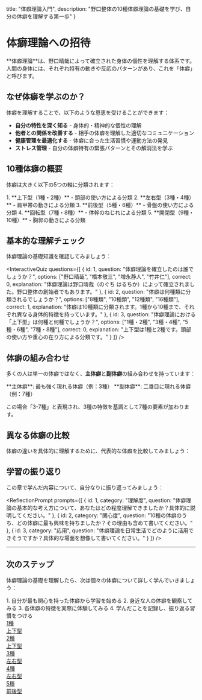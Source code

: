   title: "体癖理論入門",
  description: "野口整体の10種体癖理論の基礎を学び、自分の体癖を理解する第一歩"
}

# 体癖理論への招待

<InfoBox type="welcome" icon="🌟">
**体癖理論**は、野口晴哉によって確立された身体の個性を理解する体系です。
人間の身体には、それぞれ特有の動きや反応のパターンがあり、これを「体癖」と呼びます。
</InfoBox>

## なぜ体癖を学ぶのか？

体癖を理解することで、以下のような恩恵を受けることができます：

- **自分の特性を深く知る** - 身体的・精神的な個性の理解
- **他者との関係を改善する** - 相手の体癖を理解した適切なコミュニケーション
- **健康管理を最適化する** - 体癖に合った生活習慣や運動方法の発見
- **ストレス管理** - 自分の体癖特有の緊張パターンとその解消法を学ぶ

## 10種体癖の概要

体癖は大きく以下の5つの軸に分類されます：

<KeyPoint title="体癖の5つの軸">
1. **上下型（1種・2種）** - 頭部の使い方による分類
2. **左右型（3種・4種）** - 肩甲帯の動きによる分類  
3. **前後型（5種・6種）** - 骨盤の使い方による分類
4. **回転型（7種・8種）** - 体幹のねじれによる分類
5. **開閉型（9種・10種）** - 胸郭の動きによる分類
</KeyPoint>

<BodyTypeSelector />

## 基本的な理解チェック

体癖理論の基礎知識を確認してみましょう：

<InteractiveQuiz 
  questions={[
    {
      id: 1,
      question: "体癖理論を確立したのは誰でしょうか？",
      options: ["野口晴哉", "橋本敬三", "増永静人", "竹井仁"],
      correct: 0,
      explanation: "体癖理論は野口晴哉（のぐち はるちか）によって確立されました。野口整体の創始者でもあります。"
    },
    {
      id: 2,
      question: "体癖は何種類に分類されるでしょうか？",
      options: ["8種類", "10種類", "12種類", "16種類"],
      correct: 1,
      explanation: "体癖は10種類に分類されます。1種から10種まで、それぞれ異なる身体的特徴を持っています。"
    },
    {
      id: 3,
      question: "体癖理論における「上下型」は何種と何種でしょうか？",
      options: ["1種・2種", "3種・4種", "5種・6種", "7種・8種"],
      correct: 0,
      explanation: "上下型は1種と2種です。頭部の使い方や重心の在り方による分類です。"
    }
  ]}
/>

## 体癖の組み合わせ

多くの人は単一の体癖ではなく、**主体癖**と**副体癖**の組み合わせを持っています：

<Callout type="info">
**主体癖**: 最も強く現れる体癖（例：3種）  
**副体癖**: 二番目に現れる体癖（例：7種）

この場合「3-7種」と表現され、3種の特徴を基調として7種の要素が加わります。
</Callout>

## 異なる体癖の比較

体癖の違いを具体的に理解するために、代表的な体癖を比較してみましょう：

<TaihekiComparison />

## 学習の振り返り

この章で学んだ内容について、自分なりに振り返ってみましょう：

<ReflectionPrompt 
  prompts={[
    {
      id: 1,
      category: "理解度",
      question: "体癖理論の基本的な考え方について、あなたはどの程度理解できましたか？具体的に説明してください。"
    },
    {
      id: 2,
      category: "関心度",
      question: "10種の体癖のうち、どの体癖に最も興味を持ちましたか？その理由も含めて書いてください。"
    },
    {
      id: 3,
      category: "応用",
      question: "体癖理論を日常生活でどのように活用できそうですか？具体的な場面を想像して書いてください。"
    }
  ]}
/>

---

## 次のステップ

体癖理論の基礎を理解したら、次は個々の体癖について詳しく学んでいきましょう：

<Exercise title="学習計画を立ててみよう">
1. 自分が最も関心を持った体癖から学習を始める
2. 身近な人の体癖を観察してみる
3. 各体癖の特徴を実際に体験してみる
4. 学んだことを記録し、振り返る習慣をつける
</Exercise>

<div className="grid grid-cols-2 md:grid-cols-5 gap-4 mt-8">
  <a href="/learn/taiheki/type/1" className="p-4 bg-blue-50 rounded-lg hover:bg-blue-100 transition-colors">
    <div className="text-center">
      <div className="text-2xl font-bold text-blue-600">1種</div>
      <div className="text-sm text-blue-700">上下型</div>
    </div>
  </a>
  <a href="/learn/taiheki/type/2" className="p-4 bg-green-50 rounded-lg hover:bg-green-100 transition-colors">
    <div className="text-center">
      <div className="text-2xl font-bold text-green-600">2種</div>
      <div className="text-sm text-green-700">上下型</div>
    </div>
  </a>
  <a href="/learn/taiheki/type/3" className="p-4 bg-purple-50 rounded-lg hover:bg-purple-100 transition-colors">
    <div className="text-center">
      <div className="text-2xl font-bold text-purple-600">3種</div>
      <div className="text-sm text-purple-700">左右型</div>
    </div>
  </a>
  <a href="/learn/taiheki/type/4" className="p-4 bg-yellow-50 rounded-lg hover:bg-yellow-100 transition-colors">
    <div className="text-center">
      <div className="text-2xl font-bold text-yellow-600">4種</div>
      <div className="text-sm text-yellow-700">左右型</div>
    </div>
  </a>
  <a href="/learn/taiheki/type/5" className="p-4 bg-red-50 rounded-lg hover:bg-red-100 transition-colors">
    <div className="text-center">
      <div className="text-2xl font-bold text-red-600">5種</div>
      <div className="text-sm text-red-700">前後型</div>
    </div>
  </a>
</div>